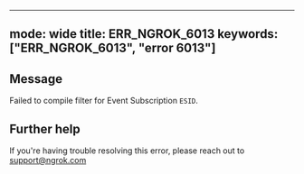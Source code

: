 
---
mode: wide
title: ERR_NGROK_6013
keywords: ["ERR_NGROK_6013", "error 6013"]
---

## Message
Failed to compile filter for Event Subscription `ESID`.




## Further help
If you're having trouble resolving this error, please reach out to [support@ngrok.com](mailto:support@ngrok.com?subject=Help%20with%20ERR_NGROK_6013)

